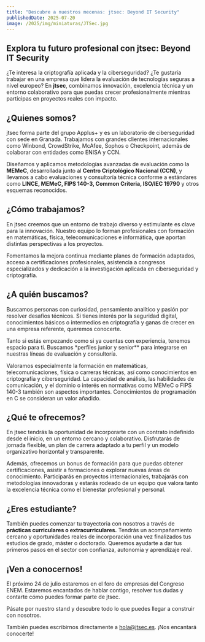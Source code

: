 ```yaml
---
title: "Descubre a nuestros mecenas: jtsec: Beyond IT Security"
publishedDate: 2025-07-20
image: /2025/img/miniaturas/JTSec.jpg
---
```


## Explora tu futuro profesional con jtsec: Beyond IT Security

¿Te interesa la criptografía aplicada y la ciberseguridad? ¿Te gustaría trabajar
en una empresa que lidera la evaluación de tecnologías seguras a nivel europeo?
En **jtsec**, combinamos innovación, excelencia técnica y un entorno
colaborativo para que puedas crecer profesionalmente mientras participas en
proyectos reales con impacto.

## ¿Quienes somos?

jtsec forma parte del grupo Applus+ y es un laboratorio de ciberseguridad con
sede en Granada. Trabajamos con grandes clientes internacionales como Winbond,
CrowdStrike, McAfee, Sophos o Checkpoint, además de colaborar con entidades como
ENISA y CCN.

Diseñamos y aplicamos metodologías avanzadas de evaluación como la **MEMeC**,
desarrollada junto al **Centro Criptológico Nacional (CCN)**, y llevamos a cabo
evaluaciones y consultoría técnica conforme a estándares como **LINCE, MEMeC,
FIPS 140-3, Common Criteria, ISO/IEC 19790** y otros esquemas reconocidos.

## ¿Cómo trabajamos?

En jtsec creemos que un entorno de trabajo diverso y estimulante es clave para
la innovación. Nuestro equipo lo forman profesionales con formación en
matemáticas, física, telecomunicaciones e informática, que aportan distintas
perspectivas a los proyectos.

Fomentamos la mejora continua mediante planes de formación adaptados, acceso a
certificaciones profesionales, asistencia a congresos especializados y
dedicación a la investigación aplicada en ciberseguridad y criptografía.

## ¿A quién buscamos?

Buscamos personas con curiosidad, pensamiento analítico y pasión por resolver
desafíos técnicos. Si tienes interés por la seguridad digital, conocimientos
básicos o intermedios en criptografía y ganas de crecer en una empresa
referente, queremos conocerte.

Tanto si estás empezando como si ya cuentas con experiencia, tenemos espacio
para ti. Buscamos \*perfiles junior y senior\*\* para integrarse en nuestras
líneas de evaluación y consultoría.

Valoramos especialmente la formación en matemáticas, telecomunicaciones, física
o carreras técnicas, así como conocimientos en criptografía y ciberseguridad. La
capacidad de análisis, las habilidades de comunicación, y el dominio o interés
en normativas como MEMeC o FIPS 140-3 también son aspectos importantes.
Conocimientos de programación en C se consideran un valor añadido.

## ¿Qué te ofrecemos?

En jtsec tendrás la oportunidad de incorporarte con un contrato indefinido desde
el inicio, en un entorno cercano y colaborativo. Disfrutarás de jornada
flexible, un plan de carrera adaptado a tu perfil y un modelo organizativo
horizontal y transparente.

Además, ofrecemos un bonus de formación para que puedas obtener certificaciones,
asistir a formaciones o explorar nuevas áreas de conocimiento. Participarás en
proyectos internacionales, trabajarás con metodologías innovadoras y estarás
rodeado de un equipo que valora tanto la excelencia técnica como el bienestar
profesional y personal.

## ¿Eres estudiante?

También puedes comenzar tu trayectoria con nosotros a través de **prácticas
curriculares o extracurriculares.** Tendrás un acompañamiento cercano y
oportunidades reales de incorporación una vez finalizados tus estudios de grado,
máster o doctorado. Queremos ayudarte a dar tus primeros pasos en el sector con
confianza, autonomía y aprendizaje real.

## ¡Ven a conocernos!

El próximo 24 de julio estaremos en el foro de empresas del Congreso ENEM.
Estaremos encantados de hablar contigo, resolver tus dudas y contarte cómo
puedes formar parte de jtsec.

Pásate por nuestro stand y descubre todo lo que puedes llegar a construir con
nosotros.

También puedes escribirnos directamente a hola@jtsec.es. ¡Nos encantará
conocerte!
